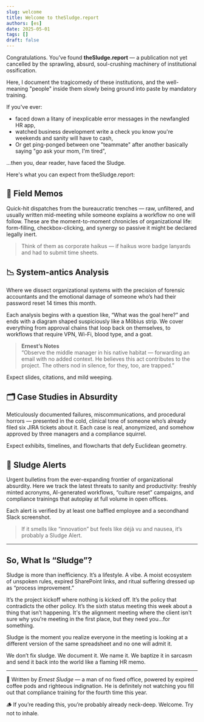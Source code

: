 ```yaml
---
slug: welcome
title: Welcome to theSludge.report
authors: [es]
date: 2025-05-01
tags: []
draft: false
---
```


Congratulations. You’ve found **theSludge.report** — a publication not yet cancelled by the sprawling, absurd, soul-crushing machinery of institutional ossification.

Here, I document the tragicomedy of these institutions, and the well-meaning "people" inside them slowly being ground into paste by mandatory training.

If you've ever:

- faced down a litany of inexplicable error messages in the newfangled HR app,
- watched business development write a check you know you're weekends and sanity will have to cash,
- Or get ping-ponged between one "teammate" after another basically saying "go ask your mom, I'm tired",

...then you, dear reader, have faced the Sludge.

<!-- truncate -->

Here's what you can expect from theSludge.report:

## 🧪 Field Memos

Quick-hit dispatches from the bureaucratic trenches — raw, unfiltered, and usually written mid-meeting while someone explains a workflow no one will follow. These are the moment-to-moment chronicles of organizational life: form-filling, checkbox-clicking, and synergy so passive it might be declared legally inert.

> Think of them as corporate haikus — if haikus wore badge lanyards and had to submit time sheets.

## 📉 System-antics Analysis

Where we dissect organizational systems with the precision of forensic accountants and the emotional damage of someone who’s had their password reset 14 times this month.

Each analysis begins with a question like, “What was the goal here?” and ends with a diagram shaped suspiciously like a Möbius strip. We cover everything from approval chains that loop back on themselves, to workflows that require VPN, Wi-Fi, blood type, and a goat.

> **Ernest’s Notes**<br/>
> “Observe the middle manager in his native habitat — forwarding an email with no added context. He believes this act contributes to the project. The others nod in silence, for they, too, are trapped.”

Expect slides, citations, and mild weeping.

## 🗂️ Case Studies in Absurdity

Meticulously documented failures, miscommunications, and procedural horrors — presented in the cold, clinical tone of someone who’s already filed six JIRA tickets about it. Each case is real, anonymized, and somehow approved by three managers and a compliance squirrel.

Expect exhibits, timelines, and flowcharts that defy Euclidean geometry.

## 🚨 Sludge Alerts

Urgent bulletins from the ever-expanding frontier of organizational absurdity. Here we track the latest threats to sanity and productivity: freshly minted acronyms, AI-generated workflows, “culture reset” campaigns, and compliance trainings that autoplay at full volume in open offices.

Each alert is verified by at least one baffled employee and a secondhand Slack screenshot.

> If it smells like “innovation” but feels like déjà vu and nausea, it’s probably a Sludge Alert.

---

## So, What Is “Sludge”?

Sludge is more than inefficiency. It’s a lifestyle. A vibe. A moist ecosystem of unspoken rules, expired SharePoint links, and ritual suffering dressed up as “process improvement.”

It’s the project kickoff where nothing is kicked off.
It’s the policy that contradicts the other policy.
It’s the sixth status meeting this week about a thing that isn’t happening.
It's the alignment meeting where the client isn't sure why you're meeting in the first place, but they need you...for something.

Sludge is the moment you realize everyone in the meeting is looking at a different version of the same spreadsheet and no one will admit it.

We don’t fix sludge.
We document it.
We name it.
We baptize it in sarcasm and send it back into the world like a flaming HR memo.

---

🧠 Written by _Ernest Sludge_ — a man of no fixed office, powered by expired coffee pods and righteous indignation. He is definitely not watching you fill out that compliance training for the fourth time this year.

🪵 If you’re reading this, you’re probably already neck-deep. Welcome. Try not to inhale.
